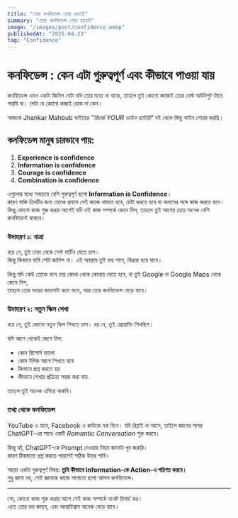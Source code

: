 ```yaml
---
title: "তোর কনফিডেন্স তোর হাতেই"
summary: "তোর কনফিডেন্স তোর হাতেই"
image: "/images/post/confidence.webp"
publishedAt: "2025-04-23"
tag: "Confidence"
---
```


# কনফিডেন্স : কেন এটা গুরুত্বপূর্ণ এবং কীভাবে পাওয়া যায়

কনফিডেন্স এমন একটা জিনিস যেটা যদি তোর মধ্যে না থাকে, তাহলে তুই কোনো কাজেই তোর বেস্ট আউটপুট দিতে পারবি না। সেটা যে কোনো কাজই হোক না কেন।  

আজকে Jhankar Mahbub ভাইয়ের *"রিচার্জ YOUR ডাউন ব্যাটারি"* বই থেকে কিছু লাইন শেয়ার করছি।  

## কনফিডেন্স মানুষ চারভাবে পায়:

1. **Experience is confidence**  
2. **Information is confidence**  
3. **Courage is confidence**  
4. **Combination is confidence**  

এগুলোর মধ্যে সবচেয়ে বেশি গুরুত্বপূর্ণ হলো **Information is Confidence**।  
কারণ বাকি তিনটির জন্য তোকে প্রথমে সেই কাজে নামতে হবে, চেষ্টা করতে হবে বা অন্যদের সঙ্গে কাজ করতে হবে।  
কিন্তু কোনো কাজ শুরু করার আগেই যদি ওই কাজ সম্পর্কে জেনে নিস, তাহলে তুই আগের চেয়ে অনেক বেশি কনফিডেন্ট থাকবে।  

### উদাহরণ ১: যাত্রা

ধরে নে, তুই ঢাকা থেকে সেন্ট মার্টিন যেতে চাস।  
কিন্তু কিভাবে যাবি সেটা জানিস না। এই অবস্থায় তুই ভয় পাবে, বিভ্রান্ত হয়ে যাবে।  

কিন্তু যদি কেউ তোকে বলে দেয় কোথা থেকে কোথায় যেতে হবে, বা তুই Google বা Google Maps থেকে জেনে নিস,  
তাহলে তোর ভয়ের জায়গাটা কমে যাবে, আর তোর কনফিডেন্স বেড়ে যাবে।  

### উদাহরণ ২: নতুন স্কিল শেখা

ধরে নে, তুই কোনো নতুন স্কিল শিখতে চাস। ধর নে, তুই প্রোগ্রামিং শিখছিস।  

যদি আগে থেকেই জেনে নিস:

- কোন রিসোর্স ভালো  
- কোন টপিক আগে শিখতে হবে  
- কিভাবে প্রশ্ন করতে হয়  
- কীভাবে শেখার প্রক্রিয়া সহজ করা যায়  

তাহলে তুই অনেক এগিয়ে থাকবি।  

### তথ্য থেকে কনফিডেন্স

YouTube এ যাবে, Facebook এ কাউকে নক দিবে। যদি রিপ্লাই না আসে, তাইলে জ্ঞানের সাগর ChatGPT-এর সাথে একটি *Romantic Conversation* শুরু করবে।  

কিন্তু হ্যাঁ, ChatGPT-কে Prompt দেওয়ার নিয়ম জানাটা খুব জরুরি।  
কারণ ঠিকমতো প্রশ্ন করতে পারলেই সঠিক উত্তর পাবি।  

আরো একটা গুরুত্বপূর্ণ বিষয়: **তুমি কীভাবে Information-কে Action-এ পরিণত করবে।**  
শুধু জানা নয়, সেই জ্ঞানকে কাজে লাগানো হলো আসল কনফিডেন্স।  

---

সো, কোনো কাজ শুরু করার আগে সেই কাজ সম্পর্কে যথেষ্ট রিসার্চ কর।  
এতে তোর ভয় কমবে, এবং আত্মবিশ্বাস অনেক বেড়ে যাবে।
